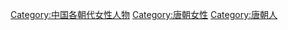 [[Category:中国各朝代女性人物|Category:中国各朝代女性人物]]
[[Category:唐朝女性|Category:唐朝女性]]
[[Category:唐朝人|Category:唐朝人]]